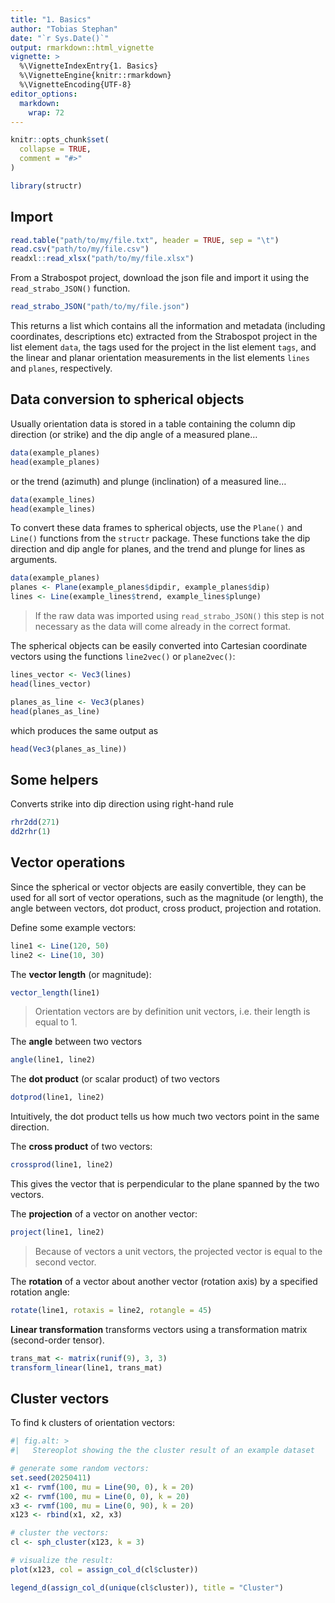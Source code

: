 ```yaml
---
title: "1. Basics"
author: "Tobias Stephan"
date: "`r Sys.Date()`"
output: rmarkdown::html_vignette
vignette: >
  %\VignetteIndexEntry{1. Basics}
  %\VignetteEngine{knitr::rmarkdown}
  %\VignetteEncoding{UTF-8}
editor_options: 
  markdown: 
    wrap: 72
---
```


```r
knitr::opts_chunk$set(
  collapse = TRUE,
  comment = "#>"
)
```

 
```r
library(structr)
```

## Import 

```r
read.table("path/to/my/file.txt", header = TRUE, sep = "\t")
read.csv("path/to/my/file.csv")
readxl::read_xlsx("path/to/my/file.xlsx")
```

From a Strabospot project, download the json file and import it using the `read_strabo_JSON()` function.

 
```r
read_strabo_JSON("path/to/my/file.json")
```

This returns a list which contains all the information and metadata (including coordinates, descriptions etc) extracted from the Strabospot project in the list element `data`, the tags used for the project in the list element `tags`, and the linear and planar orientation measurements in the list elements `lines` and `planes`, respectively.

 
## Data conversion to spherical objects
Usually orientation data is stored in a table containing the column dip direction (or strike) and the dip angle of a measured plane...

 
```r
data(example_planes)
head(example_planes)
```

 
or the trend (azimuth) and plunge (inclination) of a measured line...

```r
data(example_lines)
head(example_lines)
```

To convert these data frames to spherical objects, use the `Plane()` and `Line()` functions from the `structr` package. These functions take the dip direction and dip angle for planes, and the trend and plunge for lines as arguments.

```r
data(example_planes)
planes <- Plane(example_planes$dipdir, example_planes$dip)
lines <- Line(example_lines$trend, example_lines$plunge)
```
 > If the raw data was imported using `read_strabo_JSON()` this step is not necessary as the data will come already in the correct format.

The spherical objects can be easily converted into Cartesian coordinate vectors using the functions `line2vec()` or `plane2vec()`:

```r
lines_vector <- Vec3(lines)
head(lines_vector)
```

 
```r
planes_as_line <- Vec3(planes)
head(planes_as_line)
```

which produces the same output as

 
```r
head(Vec3(planes_as_line))
```

 
## Some helpers
Converts strike into dip direction using right-hand rule

```r
rhr2dd(271)
dd2rhr(1)
```


 
## Vector operations
Since the spherical or vector objects are easily convertible, they can be used for all sort of vector operations, such as the magnitude (or length), 
the angle between vectors, dot product, cross product, projection and rotation.

Define some example vectors:

```r
line1 <- Line(120, 50)
line2 <- Line(10, 30)
```

 
The **vector length** (or magnitude):

```r
vector_length(line1)
```

> Orientation vectors are by definition unit vectors, i.e. their length is equal to 1.

The **angle** between two vectors

```r
angle(line1, line2)
```

 
The **dot product** (or scalar product) of two  vectors

```r
dotprod(line1, line2)
```

Intuitively, the dot product tells us how much two vectors point in the same direction.

The **cross product** of two  vectors:

 
```r
crossprod(line1, line2)
```

This gives the vector that is perpendicular to the plane spanned by the two vectors.

The **projection** of a vector on another vector:

```r
project(line1, line2)
```

> Because of vectors a unit vectors, the projected vector is equal to the second vector.

 
The **rotation** of a vector about another vector (rotation axis) by a specified rotation angle:

```r
rotate(line1, rotaxis = line2, rotangle = 45)
```

**Linear transformation** transforms vectors using a transformation matrix (second-order tensor). 

```r
trans_mat <- matrix(runif(9), 3, 3)
transform_linear(line1, trans_mat)
```


## Cluster vectors

To find k clusters of orientation vectors:

```r
#| fig.alt: >
#|   Stereoplot showing the the cluster result of an example dataset

# generate some random vectors:
set.seed(20250411)
x1 <- rvmf(100, mu = Line(90, 0), k = 20)
x2 <- rvmf(100, mu = Line(0, 0), k = 20)
x3 <- rvmf(100, mu = Line(0, 90), k = 20)
x123 <- rbind(x1, x2, x3)

# cluster the vectors:
cl <- sph_cluster(x123, k = 3)

# visualize the result:
plot(x123, col = assign_col_d(cl$cluster))

legend_d(assign_col_d(unique(cl$cluster)), title = "Cluster")
```
